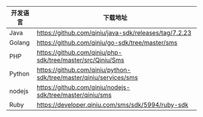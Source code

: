 开发语言 | 下载地址
--------|--------
Java | https://github.com/qiniu/java-sdk/releases/tag/7.2.23
Golang | https://github.com/qiniu/go-sdk/tree/master/sms
PHP | https://github.com/qiniu/php-sdk/tree/master/src/Qiniu/Sms
Python | https://github.com/qiniu/python-sdk/tree/master/qiniu/services/sms
nodejs | https://github.com/qiniu/nodejs-sdk/tree/master/qiniu/sms
Ruby | https://developer.qiniu.com/sms/sdk/5994/ruby-sdk